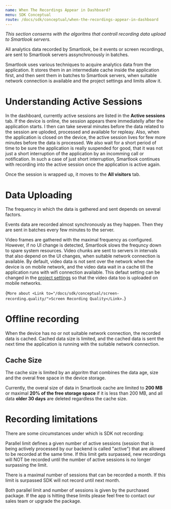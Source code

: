 ```yaml
---
name: When The Recordings Appear in Dashboard?
menu: SDK Conceptual
route: /docs/sdk/conceptual/when-the-recordings-appear-in-dashboard
---
```



<Title>When The Recordings Appear in Dashboard?</Title>

*This section conserns with the algoritms that controll recording data upload to Smartlook servers.*

<TextBlock kind="important">
All analytics data recorded by Smartlook, be it events or screen recordings, are sent to Smartlook servers assynchronously in batches.
</TextBlock>

Smartlook uses various techniques to acquire analytics data from the application. It stores them in an intermediate cache inside the application first, and then sent them in batches to Smartlook servers, when suitable network connection is available and the project settings and limits allow it.

# Understanding Active Sessions

In the dashboard, currently active sessions are listed in the **Active sessions** tab. If the device is online, the session appears there immediatelly after the application starts. I then can take several minutes before the data related to the session are uploded, processed and available for repleay. Also, when the application is closed on the device, the active session lives for few more minutes before the data is processed. We also wait for a short period of time to be sure the application is really suspended for good, that it was not just a short interruption of the application by an incomming call or notification. In such a case of just short interruption, Smartlook continues with recording into the active session once the application is active again.

Once the session is wrapped up, it moves to the **All visitors** tab.

# Data Uploading

The frequency in which the data is gathered and sent depends on several factors.

Events data are recorded almost synchronously as they happen. Then they are sent in batches every few minutes to the server.

Video frames are gathered with the maximal frequency as configured. However, if no UI change is detected, Smartlook slows the frequncy down to spare system resources. Video chunks are sent to servers in intervals that also depend on the UI changes, when suitable network connection is available. By default, video data is not sent over the network when the device is on mobile network, and the video data wait in a cache till the application runs with wifi connection available. This defaut setting can be changed in the [project settings](https://application.smartlook.com/settings/projects) so that the video data too is uploaded on mobile networks.


<TextBlock>{`
More about <Link to="/docs/sdk/conceptual/screen-recording.quality/">Screen Recording Quality</Link>.
`}</TextBlock>

# Offline recording

When the device has no or not suitable network connection, the recorded data is cached. Cached data size is limited, and the cached data is sent the next time the application is running with the suitable network connection.

## Cache Size

The cache size is limited by an algoritm that combines the data age, size and the overal free space in the device storage.

Currently, the overal size of data in Smartlook cache are limited to **200 MB** or maximal **20% of the free storage space** if it is less than 200 MB, and all data **older 30 days** are deleted regardless the cache size.


# Recording limitations

There are some circumstances under which is SDK not recording:

Parallel limit defines a given number of active sessions (session that is being actively processed by our backend is called "active") that are allowed to be recorded at the same time. If this limit gets surpassed, new recordings will NOT be recorded until the number of active sessions is no longer surpassing the limit.

There is a maximal number of sessions that can be recorded a month. If this limit is surpassed SDK will not record until next month.

<TextBlock kind="important">
Both parallel limit and number of sessions is given by the purchased package. If the app is hitting these limits please feel free to contact our sales team or upgrade the package.
</TextBlock>
